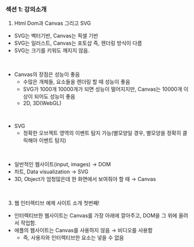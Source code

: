 ### 섹션 1: 강의소개

1. Html Dom과 Canvas 그리고 SVG

- SVG는 벡터기반, Canvas는 픽셀 기반
- SVG는 일러스트, Canvas는 포토샵 즉, 렌더링 방식이 다름
- SVG는 크기를 키워도 깨지지 않음.

<br />

- Canvas의 장점은 성능이 좋음
  - 수많은 개체들, 요소들을 렌더링 할 때 성능이 좋음
  - SVG가 1000개 10000개가 되면 성능이 떨어지지만, Canvas는 10000개 이상이 되어도 성능이 좋음
  - 2D, 3D(WebGL)

<br />

- SVG
  - 정확한 오브젝트 영역의 이벤트 탐지 가능(별모양일 경우, 별모양을 정확히 클릭해야 이벤트 탐지)

<br />

- 일반적인 웹사이트(input, images) → DOM
- 차트, Data visualization → SVG
- 3D, Object가 엄청많은데 한 화면에서 보여줘야 할 때 → Canvas

<br />

3. 웹 인터렉티브 예제 사이트 소개 첫번째!

- 인터렉티브한 웹사이트는 Canvas를 가장 아래에 깔아주고, DOM을 그 위에 올려서 작업함.
- 애플의 웹사이트는 Canvas를 사용하지 않음 → 비디오를 사용함
  - 즉, 사용자와 인터렉티브한 요소는 넣을 수 없음
